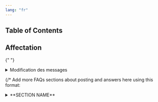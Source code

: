 ```yaml
---
lang: "fr"
---
```


## Table of Contents

## Affectation

{" "}

<details>
    <summary>Modification des messages</summary>
    <blockquote>
        <details>
            <summary>Comment modifier un message ?</summary>
            <blockquote>
                Il n'existe actuellement aucun moyen de modifier un article
                publié. Le moyen le plus simple de corriger ou de modifier une
                publication consiste à copier le contenu dans une nouvelle
                publication et à supprimer l’ancienne publication.
            </blockquote>
        </details>
        {/* Add more FAQs about editing posts here using this format 
        <details>
          <summary>**QUESTION**</summary>
          <blockquote>
          **ANSWER**
          </blockquote>
        </details>
        */}
    </blockquote>
</details>

{/* Add more FAQs sections about posting and answers here using this format:

  <details>
     <summary>**SECTION NAME**</summary>
      <blockquote>
        <details>
          <summary>**QUESTION 1**</summary>
          <blockquote>
          **ANSWER 1**
          </blockquote>
        </details>

        <details>
          <summary>**QUESTION 2**</summary>
          <blockquote>
          **ANSWER 2**
          </blockquote>
        </details>
      </blockquote>
    </details>
     */}

## Types d'utilisateurs

  <details>
    <summary>Profils clients</summary>

      <blockquote>
        <details>
          <summary>Pourquoi aurais-je besoin d’un profil client ?</summary>
          <blockquote>
          La création d'un compte client vous permet de contacter les prestataires de la plateforme au sujet de leurs services.
          </blockquote>
          </details>
      </blockquote>

      <blockquote>
        <details>
          <summary>Comment créer un profil client ?</summary>
          <blockquote>
            Cliquez sur le bouton de menu dans le coin supérieur droit, cliquez sur *Créer un compte client* et fournissez les informations demandées.
          </blockquote>
        </details>
      </blockquote>

      <blockquote>
        <details>
          <summary>Qui peut voir les informations de mes clients ?</summary>
          <blockquote>
            Actuellement, les informations client ne sont partagées avec personne. À l'avenir, ils pourront être partagés avec les fournisseurs que vous choisissez de contacter via la plateforme.
          </blockquote>
        </details>
      </blockquote>

      <blockquote>
        <details>
          <summary>Pourquoi as-tu besoin ___ ?</summary>
          <blockquote>
            Plus d'informations sur les raisons pour lesquelles nous collectons les informations que nous collectons sont disponibles
            sur le formulaire d'inscription. Il est également résumé ci-dessous :
            - Nom : Nous avons besoin votre nom pour vous assurer que vous êtes une personne réelle et que, dans certains cas, vous en aurez peut-être besoin pour traiter les paiements
            - Nom d'affichage : Nous connaissons dans certaines circonstances votre
            le nom légal peut ne pas refléter fidèlement vos intentions sur la plateforme (par exemple
            exemple si vous achetez des services pour le compte d'une entreprise), nous autorisons donc
            vous pouvez choisir un nom d'affichage si vous pensez que cela serait plus approprié.
            - Numéro de téléphone : Nous utilisons le numéro de téléphone comme autre mesure de sécurité (en
            ajout au nom légal) et à l'avenir, nous pourrons le partager avec le service
            les prestataires que vous contactez sur la plateforme afin qu'ils puissent vous contacter
            concernant votre (vos) demande(s).
            - Localisation : Nous collectons ces informations afin que
            nous pouvons vous suggérer des services qui pourraient vous intéresser et pour que ce service
            les fournisseurs peuvent déterminer s’ils fournissent les services demandés dans votre
            zone.
            - Image de profil : cela contribue à rendre tout plus personnel. Ton
            l'image de profil peut s'afficher lorsque vous fournissez des commentaires sur le
            plateforme (comme les avis) ou lorsque vous contactez un fournisseur.
          </blockquote>
        </details>
      </blockquote>

  </details>

  <details>
     <summary>Profil du fournisseur</summary>
      <blockquote>
        <details>
          <summary>Pourquoi aurais-je besoin d’un profil de fournisseur ?</summary>
          <blockquote>
          L'inscription à un profil de fournisseur vous permet de proposer vos services sur la plateforme.
          </blockquote>
        </details>

        <details>
          <summary>Comment créer un profil de fournisseur ?</summary>
          <blockquote>
          Cliquez sur le bouton de menu dans le coin supérieur droit et cliquez sur *Créer un fournisseur
            Profil* et fournissez les informations demandées.
          </blockquote>
        </details>

        <details>
          <summary>Qui peut voir les informations de mon fournisseur ?</summary>
          <blockquote>
          Tous les utilisateurs enregistrés peuvent visiter votre profil de fournisseur qui affiche les informations de votre profil de fournisseur telles que l'image, l'emplacement et les langues parlées.
          Votre profil comporte également des boutons liés à votre email et à votre numéro de téléphone afin que les clients potentiels puissent vous contacter.
          </blockquote>
        </details>

        <details>
          <summary>Comment modifier mon profil de fournisseur ?</summary>
          <blockquote>
          Cliquez sur le bouton de menu dans le coin supérieur droit et cliquez sur *Mon fournisseur
            Profil*, sur la page de profil, cliquez sur le bouton *Modifier le profil*, modifiez les champs nécessaires puis cliquez sur *Enregistrer le profil*.

            <strong>Veuillez noter que les modifications ne seront pas enregistrées si vous ne cliquez pas sur le bouton</strong> <em> Enregistrer le profil </em><strong>!</strong>
          </blockquote>
        </details>
      </blockquote>
    </details>
